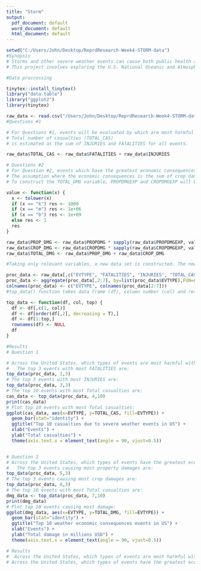 ```yaml
---
title: "Storm"
output:
  pdf_document: default
  word_document: default
  html_document: default
---
```


```r
setwd("C:/Users/John/Desktop/ReprdResearch-Week4-STORM-data")
#Synopsis
# Storms and other severe weather events can cause both public health and economic problems for communities and municipalities. Many severe events can result in fatalities, injuries, and property damage, and preventing such outcomes to the extent possible is a key concern.
# This project involves exploring the U.S. National Oceanic and Atmospheric Administration’s (NOAA) storm database. This database tracks characteristics of major storms and weather events in the United States, including when and where they occur, as well as estimates of any fatalities, injuries, and property damage.
```

```r
#Data proccessing

tinytex::install_tinytex()
library("data.table")
library("ggplot2")
library(tinytex)

raw_data <- read.csv("/Users/John/Desktop/ReprdResearch-Week4-STORM-data/repdata_data_StormData.csv.bz2")
#Questions #1

# For Questions #1, events will be evaluated by which are most harmful with respect to population helth. 
# Total number of casualties (TOTAL_CAS) 
# is estimated as the sum of INJURIES and FATALITIES for all events.
```

```r
raw_data$TOTAL_CAS <- raw_data$FATALITIES + raw_data$INJURIES
```
```r
# Questions #2
# For Question #2, events which have the greatest economic consequences will be evaluated. 
# The assumption where the economic consequences is the sum of crop damage and property damage TOTAL_DMG. 
# To construct the TOTAL_DMG variable, PROPDMGEXP and CROPDMGEXP will be transformed in 1000, 1e+06 and 1e+09 respectivley for k, m and b.

value <- function(x) {
  x <- tolower(x)
  if (x == "k") res <- 1000
  if (x == "m") res <- 1e+06
  if (x == "b") res <- 1e+09
  else res <- 1
  res
}

raw_data$PROP_DMG <- raw_data$PROPDMG * sapply(raw_data$PROPDMGEXP, value) /1000000
raw_data$CROP_DMG <- raw_data$CROPDMG * sapply(raw_data$CROPDMGEXP, value) /1000000
raw_data$TOTAL_DMG <- raw_data$PROP_DMG + raw_data$CROP_DMG

#Taking only relevant variables, a new data set is constructed. The new data set is aggregated by EVTYPE.

proc_data <- raw_data[,c("EVTYPE", "FATALITIES", "INJURIES", "TOTAL_CAS", "PROP_DMG", "CROP_DMG", "TOTAL_DMG")]
proc_data <- aggregate(proc_data[,2:7], by=list(proc_data$EVTYPE),FUN=sum, na.rm=TRUE)
colnames(proc_data) <- c("EVTYPE", colnames(proc_data[2:7]))
#top_data() function takes data frame (df), column number (col) and returns the top results.

top_data <- function(df, col, top) {
  df <- df[,c(1, col)]
  df <- df[order(df[,2], decreasing = T),]
  df <- df[1:top,]
  rownames(df) <- NULL
  df
}
```

```r
#Results
# Question 1

# Across the United States, which types of events are most harmful with respect to population health?
#   The top 3 events with most FATALITIES are:
top_data(proc_data, 2,3)
# The top 3 events with most INJURIES are:
top_data(proc_data, 3,3)
# The top 10 events with most Total casualties are:
cas_data <- top_data(proc_data, 4,10)
print(cas_data)
# Plot top 10 events with most Total casualties:
ggplot(cas_data, aes(x=EVTYPE, y=TOTAL_CAS, fill=EVTYPE)) +
  geom_bar(stat="identity") +
  ggtitle("Top 10 casualties due to severe weather events in US") +
  xlab("Events") +
  ylab("Total casualties") +
  theme(axis.text.x = element_text(angle = 90, vjust=0.5))


# Question 2
# Across the United States, which types of events have the greatest economic consequences?
#   The top 3 events causing most property damages are:
top_data(proc_data, 5,3)
# The top 3 events causing most crop damages are:
top_data(proc_data, 6,3)
# The top 10 events with most Total casualties are:
dmg_data <- top_data(proc_data, 7,10)
print(dmg_data)
# Plot top 10 events causing most damage:
ggplot(dmg_data, aes(x=EVTYPE, y=TOTAL_DMG, fill=EVTYPE)) +
  geom_bar(stat="identity") +
  ggtitle("Top 10 weather economic consequences events in US") +
  xlab("Events") +
  ylab("Total damage in millions USD") +
  theme(axis.text.x = element_text(angle = 90, vjust=0.5))

# Results
#  Across the United States, which types of events are most harmful with respect to population health? - The 5 most relevant harmful events with respect to population health are Tornado, Excessive Heat, TSTM Wind, Flood and Lightning in this order.
# Across the United States, which types of events have the greatest economic consequences? - The 5 most relevant events causing the greatest economic damage are Flood, Hurrican/Typhoon, Tornado, Storm Surge and Hail in this order, for both Property and Crop Damage.
```
